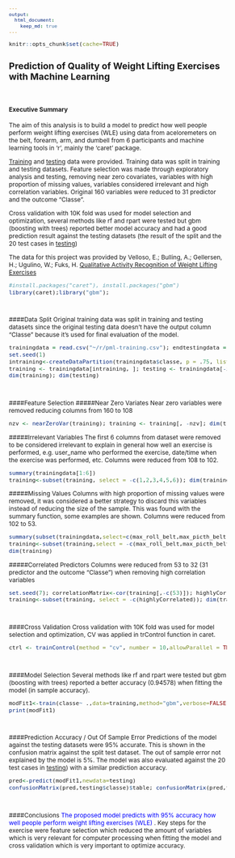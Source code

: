 ```yaml
---
output:
  html_document:
    keep_md: true
---
```

<style type="text/css">
body, td { font-size: 12px; }
code.r{  font-size: 11px; }
pre {   font-size: 11px }
</style>

```r
knitr::opts_chunk$set(cache=TRUE)
```

## Prediction of Quality of Weight Lifting Exercises with Machine Learning

<p>&nbsp;</p>
#### Executive Summary
The aim of this analysis is to build a model to predict how well people perform weight lifting exercises (WLE) using data from aceloremeters on the belt, forearm, arm, and dumbell from 6 participants and machine learning tools in 'r', mainly the 'caret' package.

[Training](https://d396qusza40orc.cloudfront.net/predmachlearn/pml-training.csv) and [testing](https://d396qusza40orc.cloudfront.net/predmachlearn/pml-testing.csv) data were provided. Training data was split in training and testing datasets. Feature selection was made through exploratory analysis and testing, removing near zero covariates, variables with high proportion of missing values, variables considered irrelevant and high correlation variables. Original 160 variables were reduced to 31 predictor and the outcome "Classe". 

Cross validation with 10K fold was used for model selection and optimization, several methods like rf and rpart were tested but gbm (boosting with trees) reported better model accuracy and had a good prediction result against the testing datasets (the result of the split and the 20 test cases in [testing](https://d396qusza40orc.cloudfront.net/predmachlearn/pml-testing.csv))

The data for this project was provided by
Velloso, E.; Bulling, A.; Gellersen, H.; Ugulino, W.; Fuks, H. [Qualitative Activity Recognition of Weight Lifting Exercises](http://groupware.les.inf.puc-rio.br/work.jsf?p1=11201)

```r
#install.packages("caret"), install.packages("gbm")
library(caret);library("gbm");
```
<p>&nbsp;</p>
####Data Split
Original training data was split in training and testing datasets since the original testing data doesn't have the output column "Classe" because it's used for final evaluation of the model.
```r
trainingdata = read.csv("~/r/pml-training.csv"); endtestingdata = read.csv("~/r/pml-testing.csv")
set.seed(1)
intraining<-createDataPartition(trainingdata$classe, p = .75, list = FALSE)
training <- trainingdata[intraining, ]; testing <- trainingdata[-intraining, ]
dim(training); dim(testing)
```
<p>&nbsp;</p>
####Feature Selection
#####Near Zero Variates
Near zero variables were removed reducing columns from 160 to 108
```r
nzv <- nearZeroVar(training); training <- training[, -nzv]; dim(training)
```
#####Irrelevant Variables
The first 6 columns from dataset were removed to be considered irrelevant to explain in general how well an exercise is performed, e.g. user_name who performed the exercise, date/time when the exercise was performed, etc. Columns were reduced from 108 to 102.
```r
summary(trainingdata[1:6])
training<-subset(training, select = -c(1,2,3,4,5,6)); dim(training)
```
#####Missing Values
Columns with high proportion of missing values were removed, it was considered a better strategy to discard this variables instead of reducing the size of the sample. This was found with the summary function, some examples are shown. Columns were reduced from 102 to 53.
```r
summary(subset(trainingdata,select=c(max_roll_belt,max_picth_belt,min_roll_belt,min_pitch_belt)))
training<-subset(training,select = -c(max_roll_belt,max_picth_belt,min_roll_belt,min_pitch_belt,amplitude_roll_belt,amplitude_pitch_belt,var_total_accel_belt,avg_roll_belt,stddev_roll_belt,var_roll_belt,avg_pitch_belt,stddev_pitch_belt,var_pitch_belt,avg_yaw_belt,stddev_yaw_belt,var_yaw_belt,var_accel_arm,max_roll_arm,max_picth_arm,max_yaw_arm,min_roll_arm,min_pitch_arm,min_yaw_arm,amplitude_roll_arm,amplitude_pitch_arm,amplitude_yaw_arm,max_roll_dumbbell,max_picth_dumbbell,min_roll_dumbbell,min_pitch_dumbbell,amplitude_roll_dumbbell,amplitude_pitch_dumbbell,var_accel_dumbbell,avg_roll_dumbbell,stddev_roll_dumbbell,var_roll_dumbbell,avg_pitch_dumbbell,stddev_pitch_dumbbell,var_pitch_dumbbell,avg_yaw_dumbbell,stddev_yaw_dumbbell,var_yaw_dumbbell,max_roll_forearm,max_picth_forearm,min_roll_forearm,min_pitch_forearm,amplitude_roll_forearm,amplitude_pitch_forearm,var_accel_forearm))
dim(training)
```
#####Correlated Predictors
Columns were reduced from 53 to 32 (31 predictor and the outcome "Classe") when removing high correlation variables 
```r
set.seed(7); correlationMatrix<-cor(training[,-c(53)]); highlyCorrelated<-findCorrelation(correlationMatrix, cutoff=0.75)
training<-subset(training, select = -c(highlyCorrelated)); dim(training)
```
<p>&nbsp;</p>
####Cross Validation
Cross validation with 10K fold was used for model selection and optimization, CV was applied in trControl function in caret.
```r
ctrl <- trainControl(method = "cv", number = 10,allowParallel = TRUE)
```
<p>&nbsp;</p>
####Model Selection
Several methods like rf and rpart were tested but gbm (boosting with trees) reported a better accuracy (0.94578) when fitting the model (in sample accuracy).
```r
modFit1<-train(classe~ .,data=training,method="gbm",verbose=FALSE,trControl= ctrl)
print(modFit1)
```
<p>&nbsp;</p>
####Prediction Accuracy / Out Of Sample Error
Predictions of the model against the testing datasets were 95% accurate. This is shown in the confusion matrix against the split test dataset. The out of sample error not explained by the model is 5%. The model was also evaluated
against the 20 test cases in [testing](https://d396qusza40orc.cloudfront.net/predmachlearn/pml-testing.csv)) with a similar prediction accuracy.
```r
pred<-predict(modFit1,newdata=testing)
confusionMatrix(pred,testing$classe)$table; confusionMatrix(pred,testing$classe)$overall['Accuracy']
```
<p>&nbsp;</p>
####Conclusions
<span style="color:blue">The proposed model predicts with 95% accuracy how well people perform weight lifting exercises (WLE)
</span>. Key steps for the exercise were feature selection which reduced the amount of variables which is very relevant for computer processing when fitting the model and cross validation which is very important to optimize accuracy.
</span>

<p>&nbsp;</p>
<p>&nbsp;</p>
<p>&nbsp;</p>
<p>&nbsp;</p>